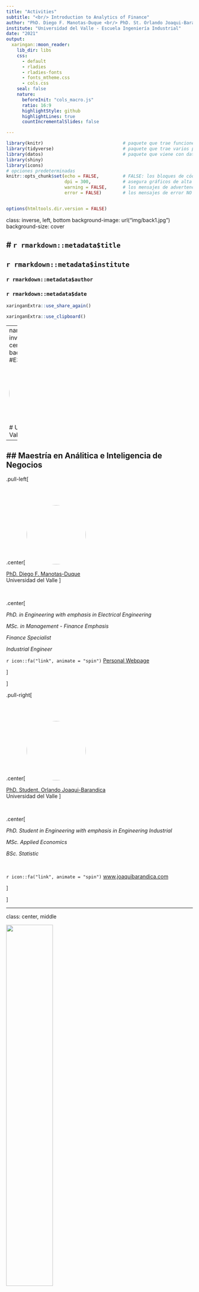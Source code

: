 ```yaml
---
title: "Activities"
subtitle: "<br/> Introduction to Analytics of Finance"
author: "PhD. Diego F. Manotas-Duque <br/> PhD. St. Orlando Joaqui-Barandica"
institute: "Universidad del Valle - Escuela Ingeniería Industrial"
date: "2021"
output:
  xaringan::moon_reader:
    lib_dir: libs
    css: 
      - default
      - rladies
      - rladies-fonts
      - fonts_mtheme.css
      - cols.css
    seal: false  
    nature:
      beforeInit: "cols_macro.js"
      ratio: 16:9
      highlightStyle: github
      highlightLines: true
      countIncrementalSlides: false

---
```




```r
library(knitr)                              # paquete que trae funciones utiles para R Markdown
library(tidyverse)                          # paquete que trae varios paquetes comunes en el tidyverse
library(datos)                              # paquete que viene con datos populares traducidos al español :)
library(shiny)
library(icons)
# opciones predeterminadas
knitr::opts_chunk$set(echo = FALSE,         # FALSE: los bloques de código NO se muestran
                      dpi = 300,            # asegura gráficos de alta resolución
                      warning = FALSE,      # los mensajes de advertencia NO se muestran
                      error = FALSE)        # los mensajes de error NO se muestran


options(htmltools.dir.version = FALSE)
```

class: inverse, left, bottom
background-image: url("img/back1.jpg")
background-size: cover


# **`r rmarkdown::metadata$title`**
----

## **`r rmarkdown::metadata$institute`**

### `r rmarkdown::metadata$author`
### `r rmarkdown::metadata$date`

```r
xaringanExtra::use_share_again()
```

```r
xaringanExtra::use_clipboard()
```

---
name: hola
class: inverse, middle, center
background-color: #E31D1D

<img style="border-radius: 50%;" src="img/uv3.jpg"
width="150px"
/>

# Universidad del Valle

--

## Maestría en Análitica e Inteligencia de Negocios
---




.pull-left[

<br><br>

.center[
<img style="border-radius: 50%;" src="img/avatar2.PNG"
width="160px"
/>

[PhD. Diego F. Manotas-Duque](http://industrial.univalle.edu.co/profesores/diego-fernando-manotas-duque) <br>
Universidad del Valle
]

<br>

.center[

*PhD. in Engineering with emphasis in Electrical Engineering*

*MSc. in Management - Finance Emphasis*

*Finance Specialist*

*Industrial Engineer*

`r icon::fa("link", animate = "spin")` [Personal Webpage](http://industrial.univalle.edu.co/profesores/diego-fernando-manotas-duque)

]

]



.pull-right[


<br><br>

.center[
<img style="border-radius: 50%;" src="img/avatar.png"
width="160px" href="https://www.joaquibarandica.com"
/>

[PhD. Student. Orlando Joaqui-Barandica](https://www.joaquibarandica.com) <br/>
Universidad del Valle
]

<br>


.center[

*PhD. Student in Engineering with emphasis in Engineering Industrial* 
 
*MSc. Applied Economics*
 
*BSc. Statistic*

<br>

`r icon::fa("link", animate = "spin")` [www.joaquibarandica.com](https://www.joaquibarandica.com)

]


]


---

class: center, middle

<img src="img/gifinc.jpg" width="50%"/>

### [https://gifinc.univalle.edu.co/](https://gifinc.univalle.edu.co/)



---

name: menu
background-color: #F5B041
class: left, middle, inverse

# Contenido

----


.pull-left[
### `r icon("chevron-circle-right")` [Activity 1.](#one)

]


.pull-right[


]

---





name: one
class: inverse, center


# Actividad 1.
----

<br>
<br>
<br>

.pull-left[

###Financial institutions always try to bet on those businesses that generate the highest possible profitability according to the capital invested and the risk assumed.


----

Ratios such as ROA facilitate decision-making and at the same time provide more precise information on the profitability they generate, taking into account elements such as the risk they assume or the capital they invest.


]





.pull-right[


###To relate the profitability of an entity to its assets, the most widely used ratio is ROA ('Return on Assets'), which relates its performance to the total assets of the entity in question.

<br>

$$ROA= \frac{ \text{Net income}}{ \text{Total assets}} $$

]



???

Las entidades financieras siempre intentan apostar por aquellos negocios que generen la mayor rentabilidad posible según el capital invertido y el riesgo asumido.

Ratios como el ROA facilitan la toma de decisiones y al mismo tiempo brindan información más precisa sobre la rentabilidad que generan, teniendo en cuenta elementos como el riesgo que asumen o el capital que invierten.

Para relacionar la rentabilidad de una entidad con sus activos, la razón más utilizada es el ROA ('Retorno de los Activos'), que relaciona su desempeño con los activos totales de la entidad en cuestión.


---


name: one
class: inverse


# Actividad 1.
----

.left-column[
![](https://media.giphy.com/media/utFscGHMZdsmk/giphy.gif)

![](https://media.giphy.com/media/utFscGHMZdsmk/giphy.gif)

![](https://media.giphy.com/media/utFscGHMZdsmk/giphy.gif)
]

.right-column[

1️⃣ Descargue desde Refinitiv Eikon información de todas las entidades financieras para todas las regiones. Que incluya las siguientes variables:

* Identifier (RIC)
* Company Name
* Country of Exchange
* TRBC Industry Group Name
* Return on Assets (Últimos 80 trimestres)


2️⃣ Limpie la base en Excel (Recomendado) de posibles celdas combinadas, encabezados, etc.


3️⃣ Importe la Base en R y Convierta la base a formato **Long**

4️⃣ Seleccione las variables: Company Name, TRBC Industry Group Name y ROA

5️⃣ Identifique posibles inconsistencias de la base que no le permitan llevarla a formato **wide** en dónde por cada columna tenga una entidad financiera y por filas los trimestres.

6️⃣ Convierta la base a formato **wide**




]

---



class: inverse, center, middle


# Actividad 1.
----



### Reto



Intente generar lo anterior en una función que le permita seleccionar el país, además intente generar el vector de fecha y que sea la columna inicial de la base **wide**



![](https://media.giphy.com/media/jUwpNzg9IcyrK/giphy.gif)


---



class: inverse, center, middle
background-color: #00081d




.pull-left[

.center[
<br><br>

# Thanks!!!

<br><br><br><br><br>



### Questions?
]


]


.pull-right[


.center[
<img style="border-radius: 50%;" src="img/avatar2.PNG"
width="100px"
/>

`r anicon::faa("envelope", animate = "passing")` diego.manotas@correounivalle.edu.co


<br><br><br>


.center[
<img style="border-radius: 50%;" src="img/avatar.png"
width="100px" href="https://www.joaquibarandica.com"
/>

`r anicon::faa("envelope", animate = "passing")` orlando.joaqui@correounivalle.edu.co 
]



]


]


<br><br><br>

----

*The images used to set the presentation are from [pixabay](https://pixabay.com/).*




